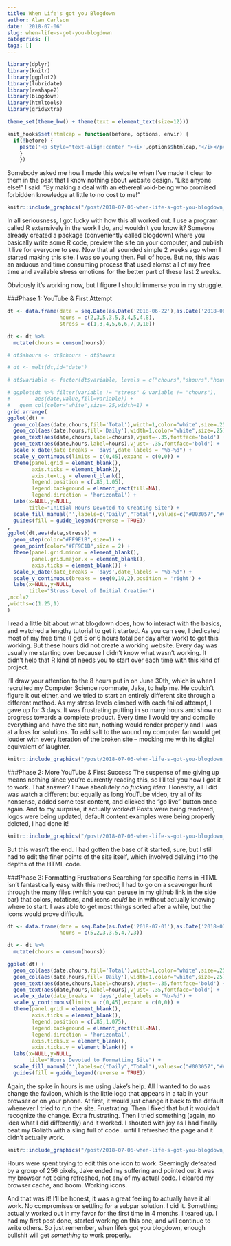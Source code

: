 ```yaml
---
title: When Life's got you Blogdown
author: Alan Carlson
date: '2018-07-06'
slug: when-life-s-got-you-blogdown
categories: []
tags: []
---
```


```r
library(dplyr)
library(knitr)
library(ggplot2)
library(lubridate)
library(reshape2)
library(blogdown)
library(htmltools)
library(gridExtra)

theme_set(theme_bw() + theme(text = element_text(size=12)))

knit_hooks$set(htmlcap = function(before, options, envir) {
  if(!before) {
    paste('<p style="text-align:center "><i>',options$htmlcap,"</i></p>",sep="")
    }
    })
```

Somebody asked me how I made this website when I've made it clear to them in the past that I know nothing about website design. "Like anyone else!" I said. "By making a deal with an ethereal void-being who promised forbidden knowledge at little to no cost to me!"

```r
knitr::include_graphics("/post/2018-07-06-when-life-s-got-you-blogdown_files/portal.png")
```

In all seriousness, I got lucky with how this all worked out. I use a program called R extensively in the work I do, and wouldn't you know it? Someone already created a package (conveniently called blogdown) where you basically write some R code, preview the site on your computer, and publish it live for everyone to see. Now that all sounded simple 2 weeks ago when I started making this site. I was so young then. Full of hope. But no, this was an arduous and time consuming process that used alomst all of my free time and available stress emotions for the better part of these last 2 weeks. 

Obviously it's working now, but I figure I should immerse you in my struggle.

###Phase 1: YouTube & First Attempt
```r

dt <- data.frame(date = seq.Date(as.Date('2018-06-22'),as.Date('2018-06-30'),'days'),
                 hours = c(2,3,5,3.5,3,4,5,4,8),
                 stress = c(1,3,4,5,6,6,7,9,10))

dt <- dt %>%
  mutate(chours = cumsum(hours))

# dt$shours <- dt$chours - dt$hours

# dt <- melt(dt,id="date")

# dt$variable <- factor(dt$variable, levels = c("chours","shours","hours","stress"))

# ggplot(dt %>% filter(variable != "stress" & variable != "chours"),
#        aes(date,value,fill=variable)) +
#   geom_col(color="white",size=.25,width=1) +
grid.arrange(
ggplot(dt) +
  geom_col(aes(date,chours,fill='Total'),width=1,color="white",size=.25) +
  geom_col(aes(date,hours,fill='Daily'),width=1,color="white",size=.25) +
  geom_text(aes(date,chours,label=chours),vjust=-.35,fontface='bold') +
  geom_text(aes(date,hours,label=hours),vjust=-.35,fontface='bold') +
  scale_x_date(date_breaks = 'days',date_labels = "%b-%d") +
  scale_y_continuous(limits = c(0,45),expand = c(0,0)) +
  theme(panel.grid = element_blank(),
        axis.ticks = element_blank(),
        axis.text.y = element_blank(),
        legend.position = c(.85,1.05),
        legend.background = element_rect(fill=NA),
        legend.direction = 'horizontal') +
  labs(x=NULL,y=NULL,
       title="Initial Hours Devoted to Creating Site") +
  scale_fill_manual('',labels=c("Daily","Total"),values=c("#003057","#A9A9A9")) +
  guides(fill = guide_legend(reverse = TRUE))
,
ggplot(dt,aes(date,stress)) +
  geom_step(color="#FF9E1B",size=1) +
  geom_point(color="#FF9E1B",size = 2) +
  theme(panel.grid.minor = element_blank(),
        panel.grid.major.x = element_blank(),
        axis.ticks = element_blank()) +
  scale_x_date(date_breaks = 'days',date_labels = "%b-%d") +
  scale_y_continuous(breaks = seq(0,10,2),position = 'right') +
  labs(x=NULL,y=NULL,
       title="Stress Level of Initial Creation")
,ncol=2
,widths=c(1.25,1)
)
```

I read a little bit about what blogdown does, how to interact with the basics, and watched a lengthy tutorial to get it started. As you can see, I dedicated most of my free time (I get 5 or 6 hours total per day after work) to get this working. But these hours did not create a working website. Every day was usually me starting over because I didn't know what wasn't working. It didn't help that R kind of needs you to start over each time with this kind of project.

I'll draw your attention to the 8 hours put in on June 30th, which is when I recruited my Computer Science roommate, Jake, to help me. He couldn't figure it out either, and we tried to start an entirely different site through a different method. As my stress levels climbed with each failed attempt, I gave up for 3 days. It was frustrating putting in so many hours and show no progress towards a complete product. Every time I would try and compile everything and have the site run, nothing would render properly and I was at a loss for solutions. To add salt to the wound my computer fan would get louder with every iteration of the broken site -- mocking me with its digital equivalent of laughter.

```r
knitr::include_graphics("/post/2018-07-06-when-life-s-got-you-blogdown_files/computer.jpeg")
```

###Phase 2: More YouTube & First Success
The suspense of me giving up means nothing since you're currently reading this, so I'll tell you how I got it to work. That answer? I have absolutely *no fucking idea.* Honestly, all I did was watch a different but equally as long YouTube video, try all of its nonsense, added some test content, and clicked the "go live" button once again. And to my surprise, it actually worked! Posts were being rendered, logos were being updated, default content examples were being properly deleted, I had done it!

```r
knitr::include_graphics("/post/2018-07-06-when-life-s-got-you-blogdown_files/computer.jpeg")
```

But this wasn't the end. I had gotten the base of it started, sure, but I still had to edit the finer points of the site itself, which involved delving into the depths of the HTML code.

###Phase 3: Formatting Frustrations
Searching for specific items in HTML isn't fantastically easy with this method; I had to go on a scavenger hunt through the many files (which you can peruse in my github link in the side bar) that colors, rotations, and icons *could* be in without actually knowing where to start. I was able to get most things sorted after a while, but the icons would prove difficult.

```r

dt <- data.frame(date = seq.Date(as.Date('2018-07-01'),as.Date('2018-07-07'),'days'),
                 hours = c(5,2,3,3.5,4,7,3))

dt <- dt %>%
  mutate(chours = cumsum(hours))

ggplot(dt) +
  geom_col(aes(date,chours,fill='Total'),width=1,color="white",size=.25) +
  geom_col(aes(date,hours,fill='Daily'),width=1,color="white",size=.25) +
  geom_text(aes(date,chours,label=chours),vjust=-.35,fontface='bold') +
  geom_text(aes(date,hours,label=hours),vjust=-.35,fontface='bold') +
  scale_x_date(date_breaks = 'days',date_labels = "%b-%d") +
  scale_y_continuous(limits = c(0,45),expand = c(0,0)) +
  theme(panel.grid = element_blank(),
        axis.ticks = element_blank(),
        legend.position = c(.85,1.075),
        legend.background = element_rect(fill=NA),
        legend.direction = 'horizontal',
        axis.ticks.x = element_blank(),
        axis.ticks.y = element_blank()) +
  labs(x=NULL,y=NULL,
       title="Hours Devoted to Formatting Site") +
  scale_fill_manual('',labels=c("Daily","Total"),values=c("#003057","#A9A9A9")) +
  guides(fill = guide_legend(reverse = TRUE))
```

Again, the spike in hours is me using Jake's help. All I wanted to do was change the favicon, which is the little logo that appears in a tab in your browser or on your phone. At first, it would just change it back to the default whenever I tried to run the site. Frustrating. Then I fixed that but it wouldn't recognize the change. Extra frustrating. Then I tried something (again, no idea what I did differently) and it worked. I shouted with joy as I had finally beat my Goliath with a sling full of code.. until I refreshed the page and it didn't actually work.

```r
knitr::include_graphics("/post/2018-07-06-when-life-s-got-you-blogdown_files/chess.jpeg")
```

Hours were spent trying to edit this one icon to work. Seemingly defeated by a group of 256 pixels, Jake ended my suffering and pointed out it was my browser not being refreshed, not any of my actual code. I cleared my browser cache, and boom. Working icons.

And that was it! I'll be honest, it was a great feeling to actually have it all work. No compromises or settling for a subpar solution. I did it. Something actually worked out in my favor for the first time in 4 months. I teared up. I had my first post done, started working on this one, and will continue to write others. So just remember, when life's got you blogdown, enough bullshit will get *something* to work properly.